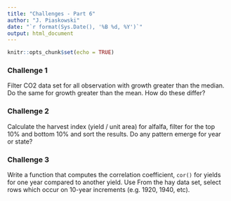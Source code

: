 ```yaml
---
title: "Challenges - Part 6"
author: "J. Piaskowski"
date: "`r format(Sys.Date(), '%B %d, %Y')`"
output: html_document
---
```

  
```r
knitr::opts_chunk$set(echo = TRUE)
```


### Challenge 1

Filter CO2 data set for all observation with growth greater than the median. Do the same for growth greater than the mean. How do these differ? 

### Challenge 2

Calculate the harvest index (yield / unit area) for alfalfa, filter for the top 10% and bottom 10% and sort the results. Do any pattern emerge for year or state? 

### Challenge 3

Write a function that computes the correlation coefficient, `cor()` for yields for one year compared to another yield. Use From the hay data set, select rows which occur on 10-year increments (e.g. 1920, 1940, etc). 